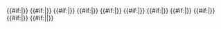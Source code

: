 <div class="plainlinks">
{{#if:{{{user name1|}}}|{{checkuser|{{{user name1}}}}}}}<!--
-->{{#if:{{{user name2|}}}|{{checkuser|{{{user name2}}}}}}}<!--
-->{{#if:{{{user name3|}}}|{{checkuser|{{{user name3}}}}}}}<!--
-->{{#if:{{{user name4|}}}|{{checkuser|{{{user name4}}}}}}}<!--
-->{{#if:{{{user name5|}}}|{{checkuser|{{{user name5}}}}}}}<!--
-->{{#if:{{{user name6|}}}|{{checkuser|{{{user name6}}}}}}}<!--
-->{{#if:{{{user name7|}}}|{{checkuser|{{{user name7}}}}}}}<!--
-->{{#if:{{{user name8|}}}|{{checkuser|{{{user name8}}}}}}}<!--
-->{{#if:{{{user name9|}}}|{{checkuser|{{{user name9}}}}}}}<!--
-->{{#if:{{{user name10|}}}|{{checkuser|{{{user name10}}}}}}}
{{#if:{{{reason|}}}|{{{reason}}}|{{error|请提供理由。}}}}</div><noinclude>{{Documentation}}
</noinclude>